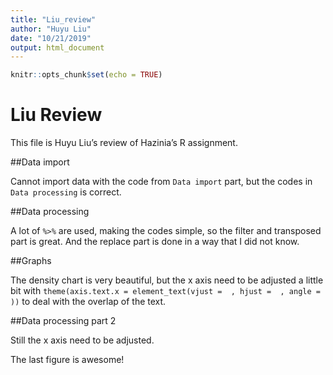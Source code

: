```yaml
---
title: "Liu_review"
author: "Huyu Liu"
date: "10/21/2019"
output: html_document
---
```


```r
knitr::opts_chunk$set(echo = TRUE)
```

# Liu Review

This file is Huyu Liu's review of Hazinia's R assignment.

##Data import

Cannot import data with the code from `Data import` part, but the codes in `Data processing` is correct.

##Data processing

A lot of `%>%` are used, making the codes simple, so the filter and transposed part is great. And the replace part is done in a way that I did not know.

##Graphs

The density chart is very beautiful, but the x axis need to be adjusted a little bit with `theme(axis.text.x = element_text(vjust =  , hjust =  , angle =  ))` to deal with the overlap of the text.

##Data processing part 2

Still the x axis need to be adjusted.

The last figure is awesome!
